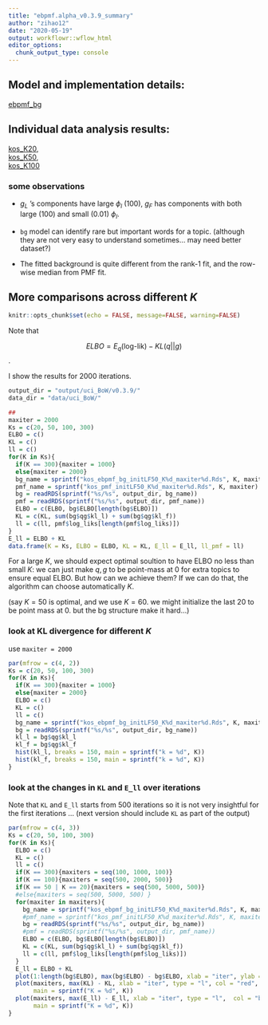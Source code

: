 ```yaml
---
title: "ebpmf.alpha_v0.3.9_summary"
author: "zihao12"
date: "2020-05-19"
output: workflowr::wflow_html
editor_options:
  chunk_output_type: console
---
```


## Model and implementation details:
[ebpmf_bg](https://zihao12.github.io/ebpmf_data_analysis/ebpmf_bg.pdf)


## Individual data analysis results:\ 

[kos_K20](https://zihao12.github.io/ebpmf_data_analysis/kos_K20_ebpmf.alpha_v0.3.9.html), \
[kos_K50](https://zihao12.github.io/ebpmf_data_analysis/kos_K50_ebpmf.alpha_v0.3.9.html),\
[kos_K100](https://zihao12.github.io/ebpmf_data_analysis/kos_K100_ebpmf.alpha_v0.3.9.html)\

### some observations

* $g_L$ 's components have large $\phi_l$ ($100$), $g_F$ has components with both large ($100$) and small ($0.01$) $\phi_l$. \

* `bg` model can identify rare but important words for a topic. (although they are not very easy to understand sometimes... may need better dataset?)  \

* The fitted background is quite different from the rank-1 fit, and the row-wise median from PMF fit. \

## More comparisons across different $K$
```r
knitr::opts_chunk$set(echo = FALSE, message=FALSE, warning=FALSE)
```
Note that 

$$ELBO = E_q(\text{log-lik}) - KL(q || g)$$.

I show the results for 2000 iterations. 
```r
output_dir = "output/uci_BoW/v0.3.9/"
data_dir = "data/uci_BoW/"

## 
maxiter = 2000
Ks = c(20, 50, 100, 300)
ELBO = c()
KL = c()
ll = c()
for(K in Ks){
  if(K == 300){maxiter = 1000}
  else{maxiter = 2000}
  bg_name = sprintf("kos_ebpmf_bg_initLF50_K%d_maxiter%d.Rds", K, maxiter)
  pmf_name = sprintf("kos_pmf_initLF50_K%d_maxiter%d.Rds", K, maxiter)
  bg = readRDS(sprintf("%s/%s", output_dir, bg_name))
  pmf = readRDS(sprintf("%s/%s", output_dir, pmf_name))
  ELBO = c(ELBO, bg$ELBO[length(bg$ELBO)])
  KL = c(KL, sum(bg$qg$kl_l) + sum(bg$qg$kl_f))
  ll = c(ll, pmf$log_liks[length(pmf$log_liks)])
}
E_ll = ELBO + KL
data.frame(K = Ks, ELBO = ELBO, KL = KL, E_ll = E_ll, ll_pmf = ll)
```

For a large $K$, we should expect optimal soultion to have ELBO no less than small $K$: we can just make $q, g$ to be point-mass at 0 for extra topics to ensure equal ELBO. But how can we achieve them? If we can do that, the algorithm can choose automatically $K$. 

(say $K = 50$ is optimal, and we use $K = 60$. we might initialize the last 20 to be point mass at 0. but the bg structure make it hard...)

### look at KL divergence for different $K$
use `maxiter = 2000`
```r
par(mfrow = c(4, 2))
Ks = c(20, 50, 100, 300)
for(K in Ks){
  if(K == 300){maxiter = 1000}
  else{maxiter = 2000}
  ELBO = c()
  KL = c()
  ll = c()
  bg_name = sprintf("kos_ebpmf_bg_initLF50_K%d_maxiter%d.Rds", K, maxiter)
  bg = readRDS(sprintf("%s/%s", output_dir, bg_name))
  kl_l = bg$qg$kl_l
  kl_f = bg$qg$kl_f
  hist(kl_l, breaks = 150, main = sprintf("k = %d", K))
  hist(kl_f, breaks = 150, main = sprintf("k = %d", K))
}
```

### look at the changes  in `KL` and `E_ll` over iterations

Note that `KL` and `E_ll` starts from 500 iterations so it is not very insightful for the first iterations ... (next version should include `KL` as part of the output)
```r
par(mfrow = c(4, 3))
Ks = c(20, 50, 100, 300)
for(K in Ks){
  ELBO = c()
  KL = c()
  ll = c()
  if(K == 300){maxiters = seq(100, 1000, 100)}
  if(K == 100){maxiters = seq(500, 2000, 500)}
  if(K == 50 | K == 20){maxiters = seq(500, 5000, 500)}
  #else{maxiters = seq(500, 5000, 500) }
  for(maxiter in maxiters){
    bg_name = sprintf("kos_ebpmf_bg_initLF50_K%d_maxiter%d.Rds", K, maxiter)
    #pmf_name = sprintf("kos_pmf_initLF50_K%d_maxiter%d.Rds", K, maxiter)
    bg = readRDS(sprintf("%s/%s", output_dir, bg_name))
    #pmf = readRDS(sprintf("%s/%s", output_dir, pmf_name))
    ELBO = c(ELBO, bg$ELBO[length(bg$ELBO)])
    KL = c(KL, sum(bg$qg$kl_l) + sum(bg$qg$kl_f))
    ll = c(ll, pmf$log_liks[length(pmf$log_liks)])
  }
  E_ll = ELBO + KL
  plot(1:length(bg$ELBO), max(bg$ELBO) - bg$ELBO, xlab = "iter", ylab = "max(ELBO) - ELBO")
  plot(maxiters, max(KL) - KL, xlab = "iter", type = "l", col = "red", lwd = 3, 
       main = sprintf("K = %d", K))
  plot(maxiters, max(E_ll) - E_ll, xlab = "iter", type = "l",  col = "blue", lwd = 3, 
       main = sprintf("K = %d", K))
}
```
